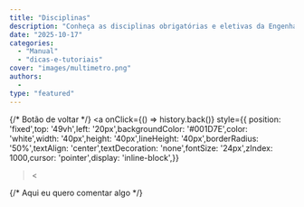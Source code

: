 ---
title: "Disciplinas"
description: "Conheça as disciplinas obrigatórias e eletivas da Engenharia Elétrica."
date: "2025-10-17"
categories: 
  - "Manual"
  - "dicas-e-tutoriais"
cover: "images/multimetro.png"
authors: 
  - 
type: "featured"
---
{/* Botão de voltar */}
<a
  onClick={() => history.back()}
  style={{
    position: 'fixed',top: '49vh',left: '20px',backgroundColor: '#001D7E',color: 'white',width: '40px',height: '40px',lineHeight: '40px',borderRadius: '50%',textAlign: 'center',textDecoration: 'none',fontSize: '24px',zIndex: 1000,cursor: 'pointer',display: 'inline-block',}}
>&lt;</a>

{/* Aqui eu quero comentar algo */}
<AbasMaterias/>
